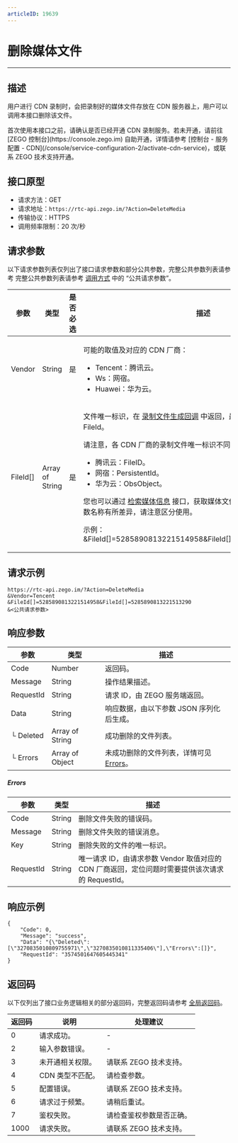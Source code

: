 ```yaml
---
articleID: 19639
---
```



# 删除媒体文件

---

## 描述


用户进行 CDN 录制时，会把录制好的媒体文件存放在 CDN 服务器上，用户可以调用本接口删除该文件。

<Warning title="注意">
首次使用本接口之前，请确认是否已经开通 CDN 录制服务。若未开通，请前往 [ZEGO 控制台](https://console.zego.im) 自助开通，详情请参考 [控制台 - 服务配置 - CDN](/console/service-configuration-2/activate-cdn-service)，或联系 ZEGO 技术支持开通。

</Warning>



## 接口原型

- 请求方法：GET
- 请求地址：`https://rtc-api.zego.im/?Action=DeleteMedia`
- 传输协议：HTTPS
- 调用频率限制：20 次/秒

## 请求参数

以下请求参数列表仅列出了接口请求参数和部分公共参数，完整公共参数列表请参考 完整公共参数列表请参考 [调用方式](./../making-api-requests.mdx#公共请求参数) 中的 “公共请求参数”。


<table>

<thead>
  <tr>
    <th>参数</th>
    <th>类型</th>
    <th>是否必选</th>
    <th>描述</th>
  </tr>
</thead>
<tbody>
  <tr>
    <td>Vendor</td>
    <td>String</td>
    <td>是</td>
    <td><p>可能的取值及对应的 CDN 厂商：</p><ul><li>Tencent：腾讯云。</li><li>Ws：网宿。</li><li>Huawei：华为云。</li></ul></td>
  </tr>
  <tr>
    <td>FileId[]</td>
    <td>Array of String</td>
    <td>是</td>
    <td><p>文件唯一标识，在 <a href="!Callback/Record_File_Create_Callback" target="blank">录制文件生成回调</a> 中返回，最大支持 100 个媒体文件 FileId。</p><p>请注意，各 CDN 厂商的录制文件唯一标识不同：</p><ul><li>腾讯云：FileID。</li><li>网宿：PersistentId。</li><li>华为云：ObsObject。</li></ul><p>您也可以通过 <a href="!Media_File/SearchMedia" target="blank">检索媒体信息</a> 接口，获取媒体文件的唯一标识，标识对应的参数名称有所差异，请注意区分使用。</p><p>示例：&FileId[]=5285890813221514958&FileId[]=5285890813221513290</p></td>
  </tr>
</tbody>
</table>


## 请求示例

```
https://rtc-api.zego.im/?Action=DeleteMedia
&Vendor=Tencent
&FileId[]=5285890813221514958&FileId[]=5285890813221513290
&<公共请求参数>
```

## 响应参数


| 参数 | 类型 | 描述 |
|---|---|---|
| Code | Number | 返回码。 |
| Message | String | 操作结果描述。 |
| RequestId | String | 请求 ID，由 ZEGO 服务端返回。 |
| Data | String | 响应数据，由以下参数 JSON 序列化后生成。 |
| └ Deleted | Array of String | 成功删除的文件列表。 |
| └ Errors | Array of Object | 未成功删除的文件列表，详情可见[Errors](#Errors)。 |

##### Errors
| 参数 | 类型 | 描述 |
|---|---|---|
| Code | String | 删除文件失败的错误码。 |
| Message | String | 删除文件失败的错误消息。 |
| Key | String | 删除失败的文件的唯一标识。 |
| RequestId | String | 唯一请求 ID，由请求参数 Vendor 取值对应的 CDN 厂商返回，定位问题时需要提供该次请求的 RequestId。 |



## 响应示例

```
{
    "Code": 0,
    "Message": "success",
    "Data": "{\"Deleted\":[\"3270835010809755971\",\"3270835010811335406\"],\"Errors\":[]}",
    "RequestId": "3574501647605445341"
}
```

## 返回码

以下仅列出了接口业务逻辑相关的部分返回码，完整返回码请参考 [全局返回码](!global_return_code)。

|返回码|说明|处理建议|
|-----|------|-----|
| 0 | 请求成功。 |-|
| 2 | 输入参数错误。 |-|
| 3 | 未开通相关权限。 | 请联系 ZEGO 技术支持。|
| 4 | CDN 类型不匹配。 | 请检查参数。|
| 5 | 配置错误。 | 请联系 ZEGO 技术支持。|
| 6 | 请求过于频繁。 | 请稍后重试。|
| 7 | 鉴权失败。 | 请检查鉴权参数是否正确。|
| 1000  | 请求失败。 | 请联系 ZEGO 技术支持。|
